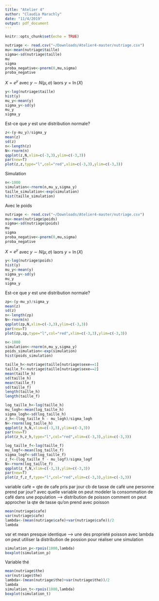 ```yaml
---
title: "Atelier 4"
author: "Claudia Marachly"
date: "11/4/2019"
output: pdf_document
---
```


```r
knitr::opts_chunk$set(echo = TRUE)
```

```r
nutriage <- read.csv("~/Downloads/Atelier4-master/nutriage.csv")
mu<-mean(nutriage$taille)
sigma<-sd(nutriage$taille)
mu
sigma
proba_negative<-pnorm(0,mu,sigma)
proba_negative
```
$X=e^y$ avec $y\sim N(\mu,\sigma)$ laors $y=\ln(X)$

```r
y<-log(nutriage$taille)
hist(y)
mu_y<-mean(y)
sigma_y<-sd(y)
mu_y
sigma_y
```
Est-ce que $y$ est une distribution normale?

```r
z<-(y-mu_y)/sigma_y
mean(z)
sd(z)
n<-length(z)
N<-rnorm(n)
qqplot(z,N,xlim=c(-3,3),ylim=c(-3,3))
par(new=T)
plot(z,z,type="l",col="red",xlim=c(-3,3),ylim=c(-3,3))
```
Simulation 

```r
n<-1000
simulation<-rnorm(n,mu_y,sigma_y)
taille_simulation<-exp(simulation)
hist(taille_simulation)
```


Avec le poids 

```r
nutriage <- read.csv("~/Downloads/Atelier4-master/nutriage.csv")
mu<-mean(nutriage$poids)
sigma<-sd(nutriage$poids)
mu
sigma
proba_negative<-pnorm(0,mu,sigma)
proba_negative
```
$X=e^y$ avec $y\sim N(\mu,\sigma)$ laors $y=\ln(X)$

```r
y<-log(nutriage$poids)
hist(y)
mu_y<-mean(y)
sigma_y<-sd(y)
mu_y
sigma_y
```
Est-ce que $y$ est une distribution normale?

```r
zp<-(y-mu_y)/sigma_y
mean(z)
sd(z)
n<-length(zp)
N<-rnorm(n)
qqplot(zp,N,xlim=c(-3,3),ylim=c(-3,3))
par(new=T)
plot(zp,zp,type="l",col="red",xlim=c(-3,3),ylim=c(-3,3))
```

```r
n<-1000
simulation<-rnorm(n,mu_y,sigma_y)
poids_simulation<-exp(simulation)
hist(poids_simulation)
```

```r
taille_h<-nutriage$taille[nutriage$sexe==1]
taille_f<-nutriage$taille[nutriage$sexe==2]
mean(taille_h)
sd(taille_h)
mean(taille_f)
sd(taille_f)
length(taille_h)
length(taille_f)
```

```r
log_taille_h<-log(taille_h)
mu_logh<-mean(log_taille_h)
sigma_logh<-sd(log_taille_h)
z_h<-(log_taille_h - mu_logh)/sigma_logh
N<-rnorm(log_taille_h)
qqplot(z_h,N,xlim=c(-3,3),ylim=c(-3,3))
par(new=T)
plot(z_h,z_h,type="l",col="red",xlim=c(-3,3),ylim=c(-3,3))
```

```r
log_taille_f<-log(taille_f)
mu_logf<-mean(log_taille_f)
sigma_logf<-sd(log_taille_f)
z_f<-(log_taille_f - mu_logf)/sigma_logf
N<-rnorm(log_taille_f)
qqplot(z_f,N,xlim=c(-3,3),ylim=c(-3,3))
par(new=T)
plot(z_f,z_f,type="l",col="red",xlim=c(-3,3),ylim=c(-3,3))
```

variable café = qte de cafe pris par jour 
cb de tasse de café une personne prend par jour? avec quelle variable on peut modeler la consommation de café dans une population 
--> distribution de poisson
comment on peut approcher la qte de tasse qu'on prend avec poisson 

```r
mean(nutriage$cafe)
var(nutriage$cafe)
lambda<-(mean(nutriage$cafe)+var(nutriage$cafe))/2
lambda
```
var et mean presque identique --> une des proprieté poisson 
avec lambda on peut utiliser la distribution de possion pour réaliser une simulation 

```r
simulation_p<-rpois(1000,lambda)
boxplot(simulation_p)
```

Variable thé
```r
mean(nutriage$the)
var(nutriage$the)
lambda<-(mean(nutriage$the)+var(nutriage$the))/2
lambda
simulation_t<-rpois(1000,lambda)
boxplot(simulation_t)
```





